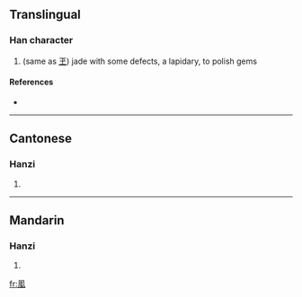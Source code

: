 ==Translingual==

===Han character===
{{Han char|rn=16|rad=几|as=09|sn=11|four=|canj=竹弓一月土 (HNMBG), 竹弓一弓戈 (HNMNI)}}

# (same as [[玊]]) jade with some defects, a lapidary, to polish gems

====References====
* {{Han ref|kx=0134.301|hdz=10278.090|uh=34D8|ud=13528}}

----

==Cantonese==

===Hanzi===
{{yue-hanzi|jyut=|y=suk1}}

# {{defn|Cantonese|sort=几09}}

----

==Mandarin==

===Hanzi===
{{cmn-hanzi|pin=[[sù]] ([[su4]])|wg=su<sup>4</sup>}}

# {{defn|Mandarin|sort=几09}}

[[fr:㓘]]
